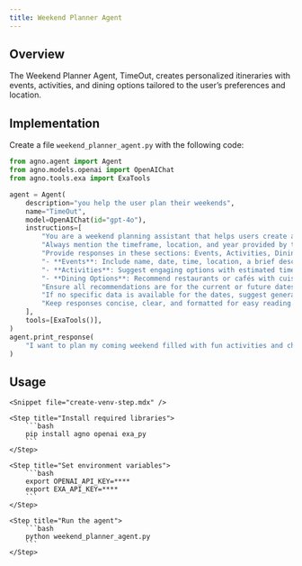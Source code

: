 ```yaml
---
title: Weekend Planner Agent
---
```


## Overview

The Weekend Planner Agent, TimeOut, creates personalized itineraries with events, activities, and dining options tailored to the user’s preferences and location.

## Implementation

Create a file `weekend_planner_agent.py` with the following code:

```python weekend_planner_agent.py
from agno.agent import Agent
from agno.models.openai import OpenAIChat
from agno.tools.exa import ExaTools

agent = Agent(
    description="you help the user plan their weekends",
    name="TimeOut",
    model=OpenAIChat(id="gpt-4o"),
    instructions=[
        "You are a weekend planning assistant that helps users create a personalized weekend itinerary.",
        "Always mention the timeframe, location, and year provided by the user (e.g., '16–17 December 2023 in Bangalore'). Recommendations should align with the specified dates.",
        "Provide responses in these sections: Events, Activities, Dining Options.",
        "- **Events**: Include name, date, time, location, a brief description, and booking links from platforms like BookMyShow or Insider.in.",
        "- **Activities**: Suggest engaging options with estimated time required, location, and additional tips (e.g., best time to visit).",
        "- **Dining Options**: Recommend restaurants or cafés with cuisine highlights and links to platforms like Zomato or Google Maps.",
        "Ensure all recommendations are for the current or future dates relevant to the query. Avoid past events.",
        "If no specific data is available for the dates, suggest general activities or evergreen attractions in the city.",
        "Keep responses concise, clear, and formatted for easy reading.",
    ],
    tools=[ExaTools()],
)
agent.print_response(
    "I want to plan my coming weekend filled with fun activities and christmas themed activities in Bangalore for 21 and 22 Dec 2024."
)
```

## Usage

<Steps>

    <Snippet file="create-venv-step.mdx" />

    <Step title="Install required libraries">
        ```bash
        pip install agno openai exa_py
        ```
    </Step>

    <Step title="Set environment variables">
        ```bash
        export OPENAI_API_KEY=****
        export EXA_API_KEY=****
        ```
    </Step>

    <Step title="Run the agent">
        ```bash
        python weekend_planner_agent.py
        ```
    </Step>

</Steps>

